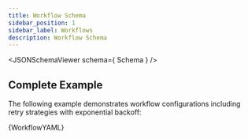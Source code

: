 ```yaml
---
title: Workflow Schema
sidebar_position: 1
sidebar_label: Workflows
description: Workflow Schema
---
```


<JSONSchemaViewer schema={ Schema } />

## Complete Example

The following example demonstrates workflow configurations including retry strategies with exponential backoff:

<File title="workflow.yaml" lang="yaml">
{WorkflowYAML}
</File>

